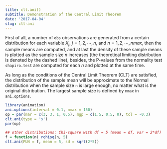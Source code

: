 ```yaml
---
title: clt.ani()
subtitle: Demonstration of the Central Limit Theorem
date: '2017-04-04'
slug: clt-ani
---
```


First of all, a number of `obs` observations are generated from a
certain distribution for each variable $X_j$, $j = 1, 2, \cdots, n$, and $n = 1, 2, \cdots, nmax$, then
the sample means are computed, and at last the density of these sample means
is plotted as the sample size $n$ increases (the theoretical limiting
distribution is denoted by the dashed line), besides, the P-values from the
normality test `shapiro.test` are computed for each $n$ and
plotted at the same time.

As long as the conditions of the Central Limit Theorem (CLT) are satisfied,
the distribution of the sample mean will be approximate to the Normal
distribution when the sample size `n` is large enough, no matter what is
the original distribution. The largest sample size is defined by `nmax`
in `ani.options`.

 
```r
library(animation)
ani.options(interval = 0.1, nmax = 150)
op = par(mar = c(3, 3, 1, 0.5), mgp = c(1.5, 0.5, 0), tcl = -0.3)
clt.ani(type = 's')
par(op)
```


 
```r
## other distributions: Chi-square with df = 5 (mean = df, var = 2*df)
f = function(n) rchisq(n, 5)
clt.ani(FUN = f, mean = 5, sd = sqrt(2*5))
```
